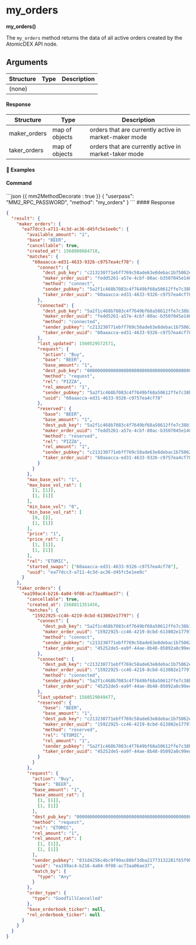 # my_orders

**my_orders()**

The `my_orders` method returns the data of all active orders created by the AtomicDEX API node.

## Arguments

| Structure | Type | Description |
| --------- | ---- | ----------- |
| (none)    |      |             |

#### Response

| Structure    | Type           | Description                                           |
| ------------ | -------------- | ----------------------------------------------------- |
| maker_orders | map of objects | orders that are currently active in market-maker mode |
| taker_orders | map of objects | orders that are currently active in market-taker mode |

#### 📌 Examples

#### Command

<CodeGroup title="" tag="POST" label="my_orders">
```json {{ mm2MethodDecorate : true }}
{
  "userpass": "MM2_RPC_PASSWORD",
  "method": "my_orders"
}
```
</CodeGroup>


<CollapsibleSection expandedText='Hide Response' collapsedText='Show Response'>
#### Response

```json
{
  "result": {
    "maker_orders": {
      "ea77dcc3-a711-4c3d-ac36-d45fc5e1ee0c": {
        "available_amount": "1",
        "base": "BEER",
        "cancellable": true,
        "created_at": 1568808684710,
        "matches": {
          "60aaacca-ed31-4633-9326-c9757ea4cf78": {
            "connect": {
              "dest_pub_key": "c213230771ebff769c58ade63e8debac1b75062ead66796c8d793594005f3920",
              "maker_order_uuid": "fedd5261-a57e-4cbf-80ac-b3507045e140",
              "method": "connect",
              "sender_pubkey": "5a2f1c468b7083c4f7649bf68a50612ffe7c38b1d62e1ece3829ca88e7e7fd12",
              "taker_order_uuid": "60aaacca-ed31-4633-9326-c9757ea4cf78"
            },
            "connected": {
              "dest_pub_key": "5a2f1c468b7083c4f7649bf68a50612ffe7c38b1d62e1ece3829ca88e7e7fd12",
              "maker_order_uuid": "fedd5261-a57e-4cbf-80ac-b3507045e140",
              "method": "connected",
              "sender_pubkey": "c213230771ebff769c58ade63e8debac1b75062ead66796c8d793594005f3920",
              "taker_order_uuid": "60aaacca-ed31-4633-9326-c9757ea4cf78"
            },
            "last_updated": 1560529572571,
            "request": {
              "action": "Buy",
              "base": "BEER",
              "base_amount": "1",
              "dest_pub_key": "0000000000000000000000000000000000000000000000000000000000000000",
              "method": "request",
              "rel": "PIZZA",
              "rel_amount": "1",
              "sender_pubkey": "5a2f1c468b7083c4f7649bf68a50612ffe7c38b1d62e1ece3829ca88e7e7fd12",
              "uuid": "60aaacca-ed31-4633-9326-c9757ea4cf78"
            },
            "reserved": {
              "base": "BEER",
              "base_amount": "1",
              "dest_pub_key": "5a2f1c468b7083c4f7649bf68a50612ffe7c38b1d62e1ece3829ca88e7e7fd12",
              "maker_order_uuid": "fedd5261-a57e-4cbf-80ac-b3507045e140",
              "method": "reserved",
              "rel": "PIZZA",
              "rel_amount": "1",
              "sender_pubkey": "c213230771ebff769c58ade63e8debac1b75062ead66796c8d793594005f3920",
              "taker_order_uuid": "60aaacca-ed31-4633-9326-c9757ea4cf78"
            }
          }
        },
        "max_base_vol": "1",
        "max_base_vol_rat": [
          [1, [1]],
          [1, [1]]
        ],
        "min_base_vol": "0",
        "min_base_vol_rat": [
          [0, []],
          [1, [1]]
        ],
        "price": "1",
        "price_rat": [
          [1, [1]],
          [1, [1]]
        ],
        "rel": "ETOMIC",
        "started_swaps": ["60aaacca-ed31-4633-9326-c9757ea4cf78"],
        "uuid": "ea77dcc3-a711-4c3d-ac36-d45fc5e1ee0c"
      }
    },
    "taker_orders": {
      "ea199ac4-b216-4a04-9f08-ac73aa06ae37": {
        "cancellable": true,
        "created_at": 1568811351456,
        "matches": {
          "15922925-cc46-4219-8cbd-613802e17797": {
            "connect": {
              "dest_pub_key": "5a2f1c468b7083c4f7649bf68a50612ffe7c38b1d62e1ece3829ca88e7e7fd12",
              "maker_order_uuid": "15922925-cc46-4219-8cbd-613802e17797",
              "method": "connect",
              "sender_pubkey": "c213230771ebff769c58ade63e8debac1b75062ead66796c8d793594005f3920",
              "taker_order_uuid": "45252de5-ea9f-44ae-8b48-85092a0c99ed"
            },
            "connected": {
              "dest_pub_key": "c213230771ebff769c58ade63e8debac1b75062ead66796c8d793594005f3920",
              "maker_order_uuid": "15922925-cc46-4219-8cbd-613802e17797",
              "method": "connected",
              "sender_pubkey": "5a2f1c468b7083c4f7649bf68a50612ffe7c38b1d62e1ece3829ca88e7e7fd12",
              "taker_order_uuid": "45252de5-ea9f-44ae-8b48-85092a0c99ed"
            },
            "last_updated": 1560529049477,
            "reserved": {
              "base": "BEER",
              "base_amount": "1",
              "dest_pub_key": "c213230771ebff769c58ade63e8debac1b75062ead66796c8d793594005f3920",
              "maker_order_uuid": "15922925-cc46-4219-8cbd-613802e17797",
              "method": "reserved",
              "rel": "ETOMIC",
              "rel_amount": "1",
              "sender_pubkey": "5a2f1c468b7083c4f7649bf68a50612ffe7c38b1d62e1ece3829ca88e7e7fd12",
              "taker_order_uuid": "45252de5-ea9f-44ae-8b48-85092a0c99ed"
            }
          }
        },
        "request": {
          "action": "Buy",
          "base": "BEER",
          "base_amount": "1",
          "base_amount_rat": [
            [1, [1]],
            [1, [1]]
          ],
          "dest_pub_key": "0000000000000000000000000000000000000000000000000000000000000000",
          "method": "request",
          "rel": "ETOMIC",
          "rel_amount": "1",
          "rel_amount_rat": [
            [1, [1]],
            [1, [1]]
          ],
          "sender_pubkey": "031d4256c4bc9f99ac88bf3dba21773132281f65f9bf23a59928bce08961e2f3",
          "uuid": "ea199ac4-b216-4a04-9f08-ac73aa06ae37",
          "match_by": {
            "type": "Any"
          }
        },
        "order_type": {
          "type": "GoodTillCancelled"
        },
        "base_orderbook_ticker": null,
        "rel_orderbook_ticker": null
      }
    }
  }
}
```

</CollapsibleSection>
